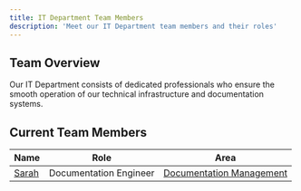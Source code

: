 ```yaml
---
title: IT Department Team Members
description: 'Meet our IT Department team members and their roles'
---
```


## Team Overview

Our IT Department consists of dedicated professionals who ensure the smooth operation of our technical infrastructure and documentation systems.

## Current Team Members

| Name                       | Role                   | Area                                                 |
| -------------------------- | ---------------------- | ---------------------------------------------------- |
| [Sarah](/ref/staff/sarah/) | Documentation Engineer | [Documentation Management](/ops/it-department/docs/) |
